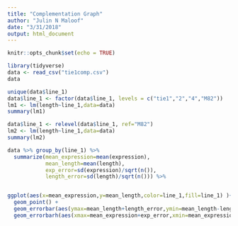 ```yaml
---
title: "Complementation Graph"
author: "Julin N Maloof"
date: "3/31/2018"
output: html_document
---
```


```r
knitr::opts_chunk$set(echo = TRUE)
```

```r
library(tidyverse)
data <- read_csv("tie1comp.csv")
data
```

```r
unique(data$line_1)
data$line_1 <- factor(data$line_1, levels = c("tie1","2","4","M82"))
lm1 <- lm(length~line_1,data=data)
summary(lm1)
```

```r
data$line_1 <- relevel(data$line_1, ref="M82")
lm2 <- lm(length~line_1,data=data)
summary(lm2)
```


```r
data %>% group_by(line_1) %>%
  summarize(mean_expression=mean(expression), 
            mean_length=mean(length),
            exp_error=sd(expression)/sqrt(n()),
            length_error=sd(length)/sqrt(n())) %>%


ggplot(aes(x=mean_expression,y=mean_length,color=line_1,fill=line_1) )+
  geom_point() +
  geom_errorbar(aes(ymax=mean_length+length_error,ymin=mean_length-length_error)) +
  geom_errorbarh(aes(xmax=mean_expression+exp_error,xmin=mean_expression-exp_error))

```

